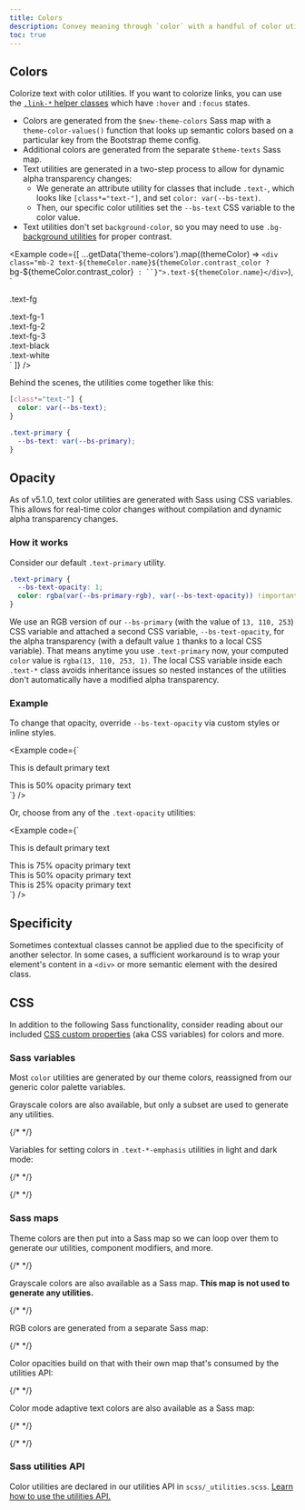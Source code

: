 ```yaml
---
title: Colors
description: Convey meaning through `color` with a handful of color utility classes. Includes support for styling links with hover states, too.
toc: true
---
```



## Colors

Colorize text with color utilities. If you want to colorize links, you can use the [`.link-*` helper classes]([[docsref:/helpers/colored-links]]) which have `:hover` and `:focus` states.

- Colors are generated from the `$new-theme-colors` Sass map with a `theme-color-values()` function that looks up semantic colors based on a particular key from the Bootstrap theme config.
- Additional colors are generated from the separate `$theme-texts` Sass map.
- Text utilities are generated in a two-step process to allow for dynamic alpha transparency changes:
  - We generate an attribute utility for classes that include `.text-`, which looks like `[class*="text-"]`, and set `color: var(--bs-text)`.
  - Then, our specific color utilities set the `--bs-text` CSS variable to the color value.
- Text utilities don't set `background-color`, so you may need to use `.bg-` [background utilities]([[docsref:/utilities/background]]) for proper contrast.

<Example code={[
  ...getData('theme-colors').map((themeColor) => `<div class="mb-2 text-${themeColor.name}${themeColor.contrast_color ? ` bg-${themeColor.contrast_color}` : ``}">.text-${themeColor.name}</div>`),
  `<div class="mb-2 text-fg">.text-fg</div>
<div class="mb-2 text-fg-1">.text-fg-1</div>
<div class="mb-2 text-fg-2">.text-fg-2</div>
<div class="mb-2 text-fg-3">.text-fg-3</div>

<div class="mb-2 text-black bg-white">.text-black</div>
<div class="mb-2 text-white bg-black">.text-white</div>`
]} />

Behind the scenes, the utilities come together like this:

```css
[class*="text-"] {
  color: var(--bs-text);
}

.text-primary {
  --bs-text: var(--bs-primary);
}
```

<Callout name="warning-color-assistive-technologies" />

## Opacity

<AddedIn version="5.1.0" />

As of v5.1.0, text color utilities are generated with Sass using CSS variables. This allows for real-time color changes without compilation and dynamic alpha transparency changes.

### How it works

Consider our default `.text-primary` utility.

```css
.text-primary {
  --bs-text-opacity: 1;
  color: rgba(var(--bs-primary-rgb), var(--bs-text-opacity)) !important;
}
```

We use an RGB version of our `--bs-primary` (with the value of `13, 110, 253`) CSS variable and attached a second CSS variable, `--bs-text-opacity`, for the alpha transparency (with a default value `1` thanks to a local CSS variable). That means anytime you use `.text-primary` now, your computed `color` value is `rgba(13, 110, 253, 1)`. The local CSS variable inside each `.text-*` class avoids inheritance issues so nested instances of the utilities don't automatically have a modified alpha transparency.

### Example

To change that opacity, override `--bs-text-opacity` via custom styles or inline styles.

<Example code={`<div class="text-primary">This is default primary text</div>
<div class="text-primary" style="--bs-text-opacity: .5;">This is 50% opacity primary text</div>`} />

Or, choose from any of the `.text-opacity` utilities:

<Example code={`<div class="text-primary">This is default primary text</div>
<div class="text-primary text-opacity-75">This is 75% opacity primary text</div>
<div class="text-primary text-opacity-50">This is 50% opacity primary text</div>
<div class="text-primary text-opacity-25">This is 25% opacity primary text</div>`} />

## Specificity

Sometimes contextual classes cannot be applied due to the specificity of another selector. In some cases, a sufficient workaround is to wrap your element's content in a `<div>` or more semantic element with the desired class.

## CSS

In addition to the following Sass functionality, consider reading about our included [CSS custom properties]([[docsref:/customize/css-variables]]) (aka CSS variables) for colors and more.

### Sass variables

Most `color` utilities are generated by our theme colors, reassigned from our generic color palette variables.

<ScssDocs name="theme-colors" file="scss/_theme.scss" />

<ScssDocs name="utils-color" file="scss/_utilities.scss" />

Grayscale colors are also available, but only a subset are used to generate any utilities.

{/* <ScssDocs name="gray-color-variables" file="scss/_variables.scss" /> */}

Variables for setting colors in `.text-*-emphasis` utilities in light and dark mode:

{/* <ScssDocs name="theme-text-variables" file="scss/_variables.scss" /> */}

{/* <ScssDocs name="theme-text-dark-variables" file="scss/_variables-dark.scss" /> */}

### Sass maps

Theme colors are then put into a Sass map so we can loop over them to generate our utilities, component modifiers, and more.

{/* <ScssDocs name="theme-colors-map" file="scss/_variables.scss" /> */}

Grayscale colors are also available as a Sass map. **This map is not used to generate any utilities.**

{/* <ScssDocs name="gray-colors-map" file="scss/_variables.scss" /> */}

RGB colors are generated from a separate Sass map:

{/* <ScssDocs name="theme-colors-rgb" file="scss/_maps.scss" /> */}

Color opacities build on that with their own map that's consumed by the utilities API:

{/* <ScssDocs name="utilities-text-colors" file="scss/_maps.scss" /> */}

Color mode adaptive text colors are also available as a Sass map:

{/* <ScssDocs name="theme-text-map" file="scss/_maps.scss" /> */}

{/* <ScssDocs name="theme-text-dark-map" file="scss/_maps.scss" /> */}

### Sass utilities API

Color utilities are declared in our utilities API in `scss/_utilities.scss`. [Learn how to use the utilities API.]([[docsref:/utilities/api#using-the-api]])

<ScssDocs name="utils-color" file="scss/_utilities.scss" />
